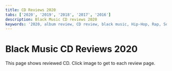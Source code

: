 ```yaml
---
title: CD Reviews 2020
tabs: ['2020', '2019', '2018', '2017', '2016']
description: Black Music CD reviews 2020
keywords: '2020, album review, CD review, black music, Hip-Hop, Rap, Soul, R&B'
---
```



# Black Music CD Reviews 2020

<PageDescription>
This page shows reviewed CD. Click image to get to each review page.
</PageDescription>

<Row>
<Column colMd={3} colLg={3} noGutterMdLeft>
<Review1 />
</Column>
<Column colMd={3} colLg={3} noGutterMdLeft>
<Review2 /> 
</Column>
<Column colMd={3} colLg={3} noGutterMdLeft>
<Review3 /> 
</Column>
<Column colMd={3} colLg={3} noGutterMdLeft>
<Review4 /> 
</Column>
</Row>

<Row>
<Column colMd={3} colLg={3} noGutterMdLeft>
<Review5 />
</Column>
<Column colMd={3} colLg={3} noGutterMdLeft>
<Review6 />
</Column>
<Column colMd={3} colLg={3} noGutterMdLeft>
<Review7 />
</Column>
<Column colMd={3} colLg={3} noGutterMdLeft>
<Review8 />
</Column>
</Row>

<Row>
<Column colMd={3} colLg={3} noGutterMdLeft>
<Review9 />
</Column>
<Column colMd={3} colLg={3} noGutterMdLeft>
<Review10 />
</Column>
</Row>